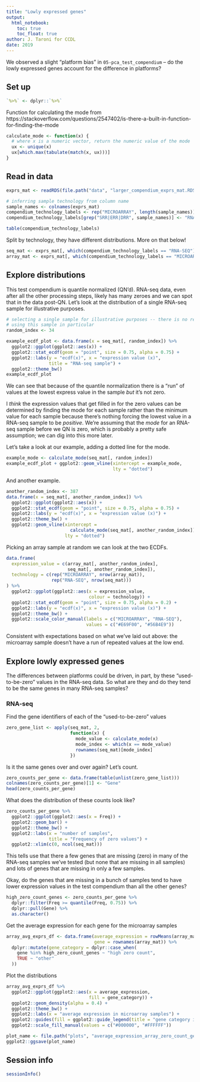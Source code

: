 ```yaml
---
title: "Lowly expressed genes"
output:   
  html_notebook: 
    toc: true
    toc_float: true
author: J. Taroni for CCDL
date: 2019
---
```


We observed a slight "platform bias" in `05-pca_test_compendium` --
do the lowly expressed genes account for the difference in platforms?

## Set up

```r
`%>%` <- dplyr::`%>%`
```

Function for calculating the mode from 
https://stackoverflow.com/questions/2547402/is-there-a-built-in-function-for-finding-the-mode

```r
calculate_mode <- function(x) {
  # where x is a numeric vector, return the numeric value of the mode 
  ux <- unique(x)
  ux[which.max(tabulate(match(x, ux)))]
}
```

## Read in data

```r
exprs_mat <- readRDS(file.path("data", "larger_compendium_exprs_mat.RDS"))
```

```r
# inferring sample technology from column name
sample_names <- colnames(exprs_mat)
compendium_technology_labels <- rep("MICROARRAY", length(sample_names))
compendium_technology_labels[grep("SRR|ERR|DRR", sample_names)] <- "RNA-SEQ"
```

```r
table(compendium_technology_labels)
```

Split by technology, they have different distributions.
More on that below!

```r
seq_mat <- exprs_mat[, which(compendium_technology_labels == "RNA-SEQ")]
array_mat <- exprs_mat[, which(compendium_technology_labels == "MICROARRAY")]
```

## Explore distributions

This test compendium is quantile normalized (QN'd). 
RNA-seq data, even after all the other processing steps, likely has many 
zeroes and we can spot that in the data post-QN.
Let's look at the distribution of a single RNA-seq sample for illustrative
purposes.

```r
# selecting a single sample for illustrative purposes -- there is no reason for
# using this sample in particular
random_index <- 34
```

```r
example_ecdf_plot <- data.frame(x = seq_mat[, random_index]) %>%
  ggplot2::ggplot(ggplot2::aes(x)) +
  ggplot2::stat_ecdf(geom = "point", size = 0.75, alpha = 0.75) +
  ggplot2::labs(y = "ecdf(x)", x = "expression value (x)",
                title = "RNA-seq sample") +
  ggplot2::theme_bw()
example_ecdf_plot
```

We can see that because of the quantile normalization there is a "run" of
values at the lowest express value in the sample _but_ it's not zero.

I _think_ the expression values that get filled in for the zero values can be 
determined by finding the mode for each sample rather than the minimum value
for each sample because there's nothing forcing the lowest value in a RNA-seq
sample to be _positive_.
We're assuming that the _mode_ for an RNA-seq sample before we QN is zero, which
is probably a pretty safe assumption;
we can dig into this more later.

Let's take a look at our example, adding a dotted line for the mode.

```r
example_mode <- calculate_mode(seq_mat[, random_index])
example_ecdf_plot + ggplot2::geom_vline(xintercept = example_mode,
                                        lty = "dotted")
```

And another example.

```r
another_random_index <- 387
data.frame(x = seq_mat[, another_random_index]) %>%
  ggplot2::ggplot(ggplot2::aes(x)) +
  ggplot2::stat_ecdf(geom = "point", size = 0.75, alpha = 0.75) +
  ggplot2::labs(y = "ecdf(x)", x = "expression value (x)") +
  ggplot2::theme_bw() +
  ggplot2::geom_vline(xintercept = 
                        calculate_mode(seq_mat[, another_random_index]),
                      lty = "dotted")
```

Picking an array sample at random we can look at the two ECDFs.

```r
data.frame(
  expression_value = c(array_mat[, another_random_index],
                       seq_mat[, another_random_index]),
  technology = c(rep("MICROARRAY", nrow(array_mat)),
                 rep("RNA-SEQ", nrow(seq_mat)))
) %>% 
  ggplot2::ggplot(ggplot2::aes(x = expression_value,
                               colour = technology)) +
  ggplot2::stat_ecdf(geom = "point", size = 0.75, alpha = 0.2) +
  ggplot2::labs(y = "ecdf(x)", x = "expression value (x)") +
  ggplot2::theme_bw() +
  ggplot2::scale_color_manual(labels = c("MICROARRAY", "RNA-SEQ"), 
                              values = c("#E69F00", "#56B4E9"))
```

Consistent with expectations based on what we've laid out above: the microarray
sample doesn't have a run of repeated values at the low end.

## Explore lowly expressed genes

The differences between platforms could be driven, in part, by these 
"used-to-be-zero" values in the RNA-seq data.
So what are they and do they tend to be the same genes in many RNA-seq samples?

### RNA-seq

Find the gene identifiers of each of the "used-to-be-zero" values

```r
zero_gene_list <- apply(seq_mat, 2, 
                        function(x) { 
                          mode_value <- calculate_mode(x)
                          mode_index <- which(x == mode_value)
                          rownames(seq_mat)[mode_index]
                        })
```

Is it the same genes over and over again? 
Let's count.

```r
zero_counts_per_gene <- data.frame(table(unlist(zero_gene_list)))
colnames(zero_counts_per_gene)[1] <- "Gene"
head(zero_counts_per_gene)
```

What does the distribution of these counts look like?

```r
zero_counts_per_gene %>%
  ggplot2::ggplot(ggplot2::aes(x = Freq)) +
  ggplot2::geom_bar() +
  ggplot2::theme_bw() +
  ggplot2::labs(x = "number of samples",
                title = "Frequency of zero values") +
  ggplot2::xlim(c(0, ncol(seq_mat)))
```

This tells use that there a few genes that are missing (zero) in many of the 
RNA-seq samples we've tested (but none that are missing in all samples) and lots
of genes that are missing in only a few samples.

Okay, do the genes that are missing in a bunch of samples tend to have lower
expression values in the test compendium than all the other genes?

```r
high_zero_count_genes <- zero_counts_per_gene %>%
  dplyr::filter(Freq >= quantile(Freq, 0.75)) %>%
  dplyr::pull(Gene) %>%
  as.character()
```

Get the average expression for each gene for the microarray samples

```r
array_avg_exprs_df <- data.frame(average_expression = rowMeans(array_mat),
                                 gene = rownames(array_mat)) %>%
  dplyr::mutate(gene_category = dplyr::case_when(
    gene %in% high_zero_count_genes ~ "high zero count",
    TRUE ~ "other"
  ))
```

Plot the distributions

```r
array_avg_exprs_df %>%
  ggplot2::ggplot(ggplot2::aes(x = average_expression,
                               fill = gene_category)) +
  ggplot2::geom_density(alpha = 0.4) +
  ggplot2::theme_bw() +
  ggplot2::labs(x = "average expression in microarray samples") +
  ggplot2::guides(fill = ggplot2::guide_legend(title = "gene category in RNA-seq")) +
  ggplot2::scale_fill_manual(values = c("#000000", "#FFFFFF"))
```

```r
plot_name <- file.path("plots", "average_expression_array_zero_count_genes.png")
ggplot2::ggsave(plot_name)
```

## Session info

```r
sessionInfo()
```

